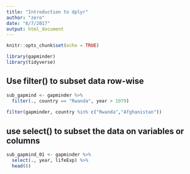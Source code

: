 ```yaml
---
title: "Introduction to dplyr"
author: "zero"
date: "6/7/2017"
output: html_document
---
```


```r
knitr::opts_chunk$set(echo = TRUE)
```

```r
library(gapminder)
library(tidyverse)

```

## Use filter() to subset data row-wise
```r
sub_gapmind <- gapminder %>% 
  filter(., country == "Rwanda", year > 1979) 
  
filter(gapminder, country %in% c("Rwanda","Afghanistan"))

```


## use select() to subset the data on variables or columns
```r
sub_gapmind_01 <- gapminder %>% 
  select(., year, lifeExp) %>% 
  head(6)

```


